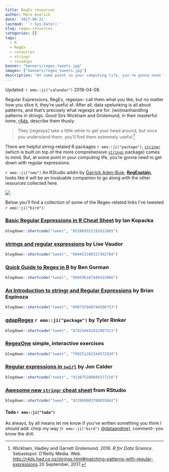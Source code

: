 ```yaml
---
title: RegEx resources
author: Mara Averick
date: '2017-09-21'
lastmod: '`r Sys.Date()`'
slug: regex-resources
categories: []
tags:
  - R
  - RegEx
  - resources
  - stringr
  - roundups
banner: "banners/regex_tweets.jpg"
images: ["banners/regex_tweets.jpg"]
description: "At some point in your computing life, you're gonna need to get down with regular expressions. So, here's a roundup of some Regex-related resources (R-specific or otherwise) I've found handy."
---
```


Updated: `r emo::ji("calendar")` 2018-04-06.

Regular Expressions, RegEx, regexps-- call them what you like, but no matter how you slice it, they're useful af. After all, data spelunking is all about patterns, and that's precisely what regexps are for: (wo)manhandling patterns in strings. Good Sirs Wickham and Grolemund, in their masterful tome, [r4ds](http://r4ds.had.co.nz/strings.html#matching-patterns-with-regular-expressions), describe them thusly:

 > They [regexps] take a little while to get your head around, but once you understand them, you’ll find them extremely useful.[^r4dsregex]
 
There are helpful string-related R packages `r emo::ji("package")`, [`stringr`](http://stringr.tidyverse.org/) (which is built on top of the more comprehensive [`stringi`](https://github.com/gagolews/stringi) package) comes to mind. But, at some point in your computing life, you're gonna need to get down with regular expressions.

`r emo::ji("new")` An RStudio addin by [Garrick Aden-Buie](https://www.garrickadenbuie.com/), [**RegExplain**](https://www.garrickadenbuie.com/project/regexplain/), looks like it will be an invaluable companion to go along with the other resources collected here.

![](https://i.imgur.com/iGnEpPV.gif)

Below you'll find a collection of some of the Regex-related links I've tweeted `r emo::ji("bird")`:

### [Basic Regular Expressions in R Cheat Sheet](https://www.rstudio.com/wp-content/uploads/2016/09/RegExCheatsheet.pdf) by Ian Kopacka

```r
blogdown::shortcode("tweet", "852869552191012865")
```

### [strings and regular expressions](http://perso.ens-lyon.fr/lise.vaudor/strings-et-expressions-regulieres/) by Lise Vaudor

```r
blogdown::shortcode("tweet", "904453200157302784")
```

### [Quick Guide to Regex in R](https://gormanalysis.com/quick-guide-to-regex-in-r) by Ben Gorman

```r
blogdown::shortcode("tweet", "809596167449432066")
```

### [An Introduction to stringr and Regular Expressions](https://rstudio-pubs-static.s3.amazonaws.com/180610_d3764c43f1e54692b7e84d21ec94772a.html#1) by Brian Espinoza

```r
blogdown::shortcode("tweet", "890755949744586753")
```

### [qdapRegex](https://github.com/trinker/qdapRegex) `r emo::ji("package")` by Tyler Rinker

```r
blogdown::shortcode("tweet", "874250442812907521")
```

### [RegexOne](https://regexone.com/) simple, interactive exercises

```r
blogdown::shortcode("tweet", "799251262344572928")
```

### [Regular expressions in `swirl`](http://joncalder.co.za/Regular_Expressions/) by Jon Calder

```r
blogdown::shortcode("tweet", "913875288605577216")
```

### [Awesome new `stringr` cheat sheet](https://www.rstudio.com/resources/cheatsheets/) from RStudio

```r
blogdown::shortcode("tweet", "923969983708835842")
```

#### Tada `r emo::ji("tada")`

As always, by all means let me know if you've written something you think I should add: chirp my way  (`r emo::ji("bird")` [\@dataandme](https://twitter.com/dataandme)), comment-- you know the drill.

[^r4dsregex]: Wickham, Hadley and Garrett Grolemund. 2016. _R for Data Science_. Sebastopol: O'Reilly Media. Web. <http://r4ds.had.co.nz/strings.html#matching-patterns-with-regular-expressions> 20 September, 2017. 

